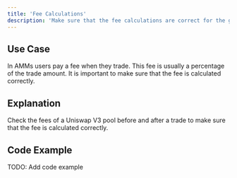 ```yaml
---
title: 'Fee Calculations'
description: 'Make sure that the fee calculations are correct for the given protocol'
---
```


## Use Case
In AMMs users pay a fee when they trade. This fee is usually a percentage of the trade amount. It is important to make sure that the fee is calculated correctly.

## Explanation
Check the fees of a Uniswap V3 pool before and after a trade to make sure that the fee is calculated correctly.

## Code Example
TODO: Add code example